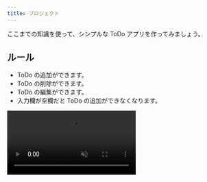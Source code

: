 ```yaml
---
title: プロジェクト
---
```


ここまでの知識を使って、シンプルな ToDo アプリを作ってみましょう。

## ルール

- ToDo の追加ができます。
- ToDo の削除ができます。
- ToDo の編集ができます。
- 入力欄が空欄だと ToDo の追加ができなくなります。

<video src={todoVideo} controls loop autoPlay muted />

## ヒント

いきなり作るのが難しい場合はタスクを分解してみましょう。今回はルールにもあるように

1. ToDo を追加できるようにする
2. ToDo を削除できるようにする
3. ToDo を編集できるようにする
4. 空の ToDo を追加できないようにする

の4つの仕事があるので、まず 1 からやっていきましょう。

### ステップ 1

ひとまず ToDo の一覧、ToDo の入力欄、ToDo の追加ボタンが必要です。`ul` 要素と `input` 要素と `button` 要素を使ってみましょう。

```html title=index.html
<!doctype html>
<html lang="ja">
  <head>
    <meta charset="utf-8" />
    <title>Title</title>
  </head>
  <body>
    <ul id="todo-list"></ul>
    <input id="todo-input" />
    <button id="add-button">追加</button>
    <script src="./script.js"></script>
  </body>
</html>
```

次に JavaScript ファイルを作成して追加ボタンを押したときの処理を記述しましょう。

```javascript title=script.js
const todoList = document.getElementById("todo-list");
const todoInput = document.getElementById("todo-input");
const addButton = document.getElementById("add-button");

addButton.onclick = () => {
  // 追加ボタンを押すと todo を 1 つ追加する
};
```

この時リストの項目として新たに `li` 要素を追加する必要があります。 [`document.createElement` 関数](https://developer.mozilla.org/ja/docs/Web/API/Document/createElement) を使うと新しい要素を作成できます。また、[`Node#appendChild` メソッド](https://developer.mozilla.org/en-US/docs/Web/API/Node/appendChild) を用いることで既存の要素内に子要素を追加することができます。

```javascript
const li = document.createElement("li");
todoList.appendChild(li);
```

また、`HTMLInputElement#value` プロパティから入力欄への入力内容を取得できます。

<Details summary='ステップ 1 の解答例'>

```html title=index.html
<!doctype html>
<html lang="ja">
  <head>
    <meta charset="utf-8" />
    <title>Title</title>
  </head>
  <body>
    <ul id="todo-list"></ul>
    <input id="todo-input" />
    <button id="add-button">追加</button>
    <script src="./script.js"></script>
  </body>
</html>
```

```javascript title=script.js
const addButton = document.getElementById("add-button");
const todoList = document.getElementById("todo-list");
const todoInput = document.getElementById("todo-input");

addButton.onclick = () => {
  const inputValue = todoInput.value;
  todoInput.value = "";
  const todoItem = document.createElement("li");
  const todoText = document.createElement("span");
  todoText.textContent = inputValue;
  todoItem.appendChild(todoText);
  todoList.appendChild(todoItem);
};
```

<ViewSource url={import.meta.url} path="_samples/step1" />

</Details>

### ステップ 2

次に削除ボタンを追加します。[`document.createElement` 関数](https://developer.mozilla.org/ja/docs/Web/API/Document/createElement) で `button` 要素を生成し削除ボタンにしてから [`Node#appendChild` メソッド](https://developer.mozilla.org/en-US/docs/Web/API/Node/appendChild) で要素内に追加しましょう。

削除ボタンを押すと `li` 要素が 1 つ消える機能を実装するためには、ある要素から子要素を取り除く [`Node#removeChild` メソッド](https://developer.mozilla.org/en-US/docs/Web/API/Node/removeChild) を使います。

```javascript
// todoList から todoItem を取り除く
todoList.removeChild(todoItem);
```

<Details summary='ステップ 2 の解答例'>

<<<<<<< HEAD:docs/2-browser-apps/07-project/index.md

````html title=index.html
<!doctype html>
<html lang="ja">
  <head>
    <meta charset="utf-8" />
    <title>Title</title>
  </head>
  <body>
    <ul id="todo-list"></ul>
    <input id="todo-input" />
    <button id="add-button">追加</button>
    <script src="./script.js"></script>
  </body>
</html>
======= - 要素をクリックした時に実行される関数は要素の `onclick`
<Term>プロパティ</Term>から設定することができます。 -
イベントが発生して関数が呼び出されると、一番目の引数に発生したイベントの情報が格納された
`Event` オブジェクトが渡されてきます。`Event` オブジェクトの `target`
<Term>プロパティ</Term
>を用いることで、クリックした要素を取得することができます。取得した要素の種類によって関数を変えることで、予定の編集や追加の機能を実現できます。
```html title="index.html"
<button id="button">ここをクリック！</button>
>>>>>>> master:docs/2-browser-apps/06-project/index.mdx
````

```javascript title=script.js
const addButton = document.getElementById("add-button");
const todoList = document.getElementById("todo-list");
const todoInput = document.getElementById("todo-input");

addButton.onclick = () => {
  const inputValue = todoInput.value;
  todoInput.value = "";
  const todoItem = document.createElement("li");
  const todoText = document.createElement("span");
  const deleteButton = document.createElement("button");
  todoText.textContent = inputValue;
  deleteButton.textContent = "削除";
  deleteButton.onclick = () => {
    todoList.removeChild(todoItem);
  };
  todoItem.appendChild(todoText);
  todoItem.appendChild(deleteButton);
  todoList.appendChild(todoItem);
};
```

<ViewSource url={import.meta.url} path="_samples/step2" />

</Details>

### ステップ 3

編集ボタンをつけてみましょう。

編集ボタンを押されたときに ToDo のテキストを入力欄に、編集ボタンを確定ボタンに入れ替えます。[`Node#replaceChild` メソッド](https://developer.mozilla.org/ja/docs/Web/API/Node/replaceChild) を使い、ある要素の子要素を別の要素にいれかえることができます。

```javascript
const confirmButton = document.createElement("button");
confirmButton.textContent = "確定";
// 編集ボタンを確定ボタンに入れ替え
todoItem.replaceChild(confirmButton, editButton);
```

<Details summary='ステップ 3 の解答例'>

```html title=index.html
<!doctype html>
<html lang="ja">
  <head>
    <meta charset="utf-8" />
    <title>Title</title>
  </head>
  <body>
    <ul id="todo-list"></ul>
    <input id="todo-input" />
    <button id="add-button">追加</button>
    <script src="./script.js"></script>
  </body>
</html>
```

```javascript title=script.js
const todoList = document.getElementById("todo-list");
const todoInput = document.getElementById("todo-input");
const addButton = document.getElementById("add-button");

addButton.onclick = () => {
  const inputValue = todoInput.value;
  todoInput.value = "";
  const todoItem = document.createElement("li");
  const todoText = document.createElement("span");
  const editButton = document.createElement("button");
  const deleteButton = document.createElement("button");
  todoText.textContent = inputValue;
  editButton.textContent = "編集";
  editButton.onclick = () => {
    const input = document.createElement("input");
    const confirmButton = document.createElement("button");
    input.value = todoText.textContent;
    confirmButton.textContent = "確定";
    confirmButton.onclick = () => {
      todoText.textContent = input.value;
      todoItem.replaceChild(todoText, input);
      todoItem.replaceChild(editButton, confirmButton);
    };
    todoItem.replaceChild(input, todoText);
    todoItem.replaceChild(confirmButton, editButton);
  };
  deleteButton.textContent = "削除";
  deleteButton.onclick = () => {
    todoList.removeChild(todoItem);
  };
  todoItem.appendChild(todoText);
  todoItem.appendChild(editButton);
  todoItem.appendChild(deleteButton);
  todoList.appendChild(todoItem);
};
```

<ViewSource url={import.meta.url} path="_samples/step3" />

</Details>

### ステップ 4

[`HTMLButtonElement#disabled` プロパティ](https://developer.mozilla.org/en-US/docs/Web/API/HTMLButtonElement/disabled) が `true` の時、ボタンはクリックを受け付けなくなります。入力欄が空の時にこのプロパティを `true` に、それ以外の時は `false` にすることによって空のタスクの追加を防ぐことができます。この時、入力欄に何かキー入力があるたびに入力欄が空かどうかを判定する必要があります。そのためには、[`HTMLElement#oninput` プロパティ](https://html.spec.whatwg.org/multipage/webappapis.html#handler-oninput) にイベントハンドラを登録することでユーザーによって要素が変更されたときに実行される関数を定めることができます。

```javascript
todoInput.oninput = () => {
  // 入力欄が空の時はボタンを押せないようにする
  addButton.disabled = todoInput.value === "";
};
```

## 解答

<Answer>

```html title=index.html
<!doctype html>
<html lang="ja">
  <head>
    <meta charset="utf-8" />
    <title>Title</title>
  </head>
  <body>
    <ul id="todo-list"></ul>
    <input id="todo-input" />
    <button id="add-button" disabled>追加</button>
    <script src="./script.js"></script>
  </body>
</html>
```

```javascript title=script.js
const todoList = document.getElementById("todo-list");
const todoInput = document.getElementById("todo-input");
const addButton = document.getElementById("add-button");
todoInput.oninput = () => {
  addButton.disabled = todoInput.value === "";
};

addButton.onclick = () => {
  const inputValue = todoInput.value;
  todoInput.value = "";
  addButton.disabled = true;
  const todoItem = document.createElement("li");
  const todoText = document.createElement("span");
  const editButton = document.createElement("button");
  const deleteButton = document.createElement("button");
  todoText.textContent = inputValue;
  editButton.textContent = "編集";
  editButton.onclick = () => {
    const input = document.createElement("input");
    const confirmButton = document.createElement("button");
    input.value = todoText.textContent;
    input.oninput = () => {
      confirmButton.disabled = input.value === "";
    };
    confirmButton.textContent = "確定";
    confirmButton.onclick = () => {
      todoText.textContent = input.value;
      todoItem.replaceChild(todoText, input);
      todoItem.replaceChild(editButton, confirmButton);
    };
    todoItem.replaceChild(input, todoText);
    todoItem.replaceChild(confirmButton, editButton);
  };
  deleteButton.textContent = "削除";
  deleteButton.onclick = () => {
    todoList.removeChild(todoItem);
  };
  todoItem.appendChild(todoText);
  todoItem.appendChild(editButton);
  todoItem.appendChild(deleteButton);
  todoList.appendChild(todoItem);
};
```

<ViewSource url={import.meta.url} path="_samples/todo" />

</Answer>
